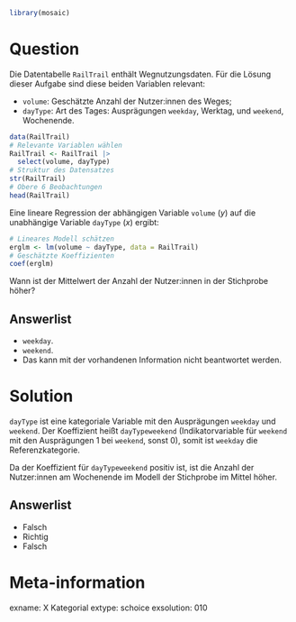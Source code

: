 ```r
library(mosaic)
```

Question
========

Die Datentabelle `RailTrail` enthält Wegnutzungsdaten. Für die Lösung dieser Aufgabe sind diese beiden Variablen relevant:

- `volume`: Geschätzte Anzahl der Nutzer:innen des Weges;
- `dayType`: Art des Tages: Ausprägungen `weekday`, Werktag, und `weekend`, Wochenende.

```r
data(RailTrail)
# Relevante Variablen wählen
RailTrail <- RailTrail |> 
  select(volume, dayType)
# Struktur des Datensatzes
str(RailTrail)
# Obere 6 Beobachtungen
head(RailTrail)
```

Eine lineare Regression der abhängigen Variable `volume` ($y$) auf die unabhängige Variable `dayType` ($x$) ergibt:

```r
# Lineares Modell schätzen
erglm <- lm(volume ~ dayType, data = RailTrail)
# Geschätzte Koeffizienten
coef(erglm)
```

Wann ist der Mittelwert der Anzahl der Nutzer:innen in der Stichprobe höher?

Answerlist
----------
* `weekday`.
* `weekend`.
* Das kann mit der vorhandenen Information nicht beantwortet werden.


Solution
========

`dayType` ist eine kategoriale Variable mit den Ausprägungen `weekday` und `weekend`.
Der Koeffizient heißt `dayTypeweekend` (Indikatorvariable für `weekend` mit den Ausprägungen 1 bei `weekend`, sonst 0), somit ist `weekday` die Referenzkategorie.

Da der Koeffizient für `dayTypeweekend` positiv ist, ist die Anzahl der Nutzer:innen am Wochenende im Modell der Stichprobe im Mittel höher.

Answerlist
----------
* Falsch
* Richtig
* Falsch

Meta-information
================
exname: X Kategorial
extype: schoice
exsolution: 010